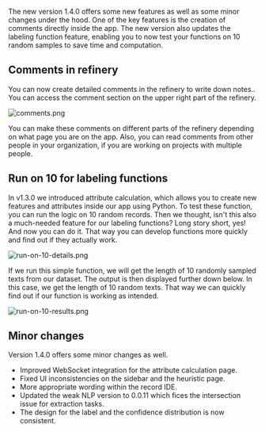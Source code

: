 The new version 1.4.0 offers some new features as well as some minor changes under the hood. One of the key features is the creation of comments directly inside the app. The new version also updates the labeling function feature, enabling you to now test your functions on 10 random samples to save time and computation.

## Comments in refinery

You can now create detailed comments in the refinery to write down notes.. You can access the comment section on the upper right part of the refinery.

![](https://kern-assets.s3.amazonaws.com/website/changelog/v1_4_0/comments.png 'comments.png')

You can make these comments on different parts of the refinery depending on what page you are on the app. Also, you can read comments from other people in your organization, if you are working on projects with multiple people.

## Run on 10 for labeling functions

In v1.3.0 we introduced attribute calculation, which allows you to create new features and attributes inside our app using Python. To test these function, you can run the logic on 10 random records. Then we thought, isn't this also a much-needed feature for our labeling functions? Long story short, yes! And now you can do it. That way you can develop functions more quickly and find out if they actually work.

![](https://kern-assets.s3.amazonaws.com/website/changelog/v1_4_0/run-on-10-details.png 'run-on-10-details.png')

If we run this simple function, we will get the length of 10 randomly sampled texts from our dataset. The output is then displayed further down below. In this case, we get the length of 10 random texts. That way we can quickly find out if our function is working as intended.

![](https://kern-assets.s3.amazonaws.com/website/changelog/v1_4_0/run-on-10-results.png 'run-on-10-results.png')

## Minor changes

Version 1.4.0 offers some minor changes as well.

- Improved WebSocket integration for the attribute calculation page.
- Fixed UI inconsistencies on the sidebar and the heuristic page.
- More appropriate wording within the record IDE.
- Updated the weak NLP version to 0.0.11 which fices the intersection issue for extraction tasks.
- The design for the label and the confidence distribution is now consistent.
